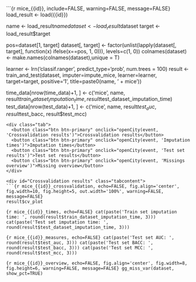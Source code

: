 ```{r mice_{{id}}, include=FALSE, warning=FALSE, message=FALSE}
load_result <- load({{id}})

name <- load_result$name
dataset <- load_result$dataset
target <- load_result$target

pos=dataset[1, target]
dataset[, target] <- factor(unlist(lapply(dataset[, target], function(x) ifelse(x==pos, 1, 0))), levels=c(1, 0))
colnames(dataset) <- make.names(colnames(dataset),unique = T)

learner <- lrn('classif.ranger', predict_type='prob', num.trees = 100)
result <- train_and_test(dataset, imputer=impute_mice, learner=learner, target=target, positive='1', title=paste0(name, ' + mice'))

time_data[nrow(time_data)+1, ] <- c('mice', name, result$train_dataset_imputation_time, result$test_dataset_imputation_time)
test_data[nrow(test_data)+1, ] <- c('mice', name, result$test_auc, result$test_bacc, result$test_mcc)
```
<div class="tab">
  <button class="btn btn-primary" onclick="openCity(event, 'Crossvalidation results')">Crossvalidation results</button>
  <button class="btn btn-primary" onclick="openCity(event, 'Imputation times')">Imputation times</button>
  <button class="btn btn-primary" onclick="openCity(event, 'Test set results')">Test set results</button>
  <button class="btn btn-primary" onclick="openCity(event, 'Missings overview')">Missing overview</button>
</div>

<div id="Crossvalidation results" class="tabcontent">
```{r mice_{{id}}_crossvalidation, echo=FALSE, fig.align='center', fig.width=10, fig.height=5, out.width='100%', warning=FALSE, message=FALSE}
result$cv_plot
```
</div>

<div id="Imputation times" class="tabcontent">
```{r mice_{{id}}_times, echo=FALSE}
cat(paste('Train set imputation time: ', round(result$train_dataset_imputation_time, 3)))
cat(paste('Test set imputation time: ', round(result$test_dataset_imputation_time, 3)))
```
</div>

<div id="Test set results" class="tabcontent">
```{r mice_{{id}}_measures, echo=FALSE}
cat(paste('Test set AUC: ', round(result$test_auc, 3)))
cat(paste('Test set BACC: ', round(result$test_bacc, 3)))
cat(paste('Test set MCC: ', round(result$test_mcc, 3)))
```
</div>

<div id="Missings overview" class="tabcontent">
```{r mice_{{id}}_overview, echo=FALSE, fig.align='center', fig.width=8, fig.height=6, warning=FALSE, message=FALSE}
gg_miss_var(dataset, show_pct=TRUE)
```
</div>